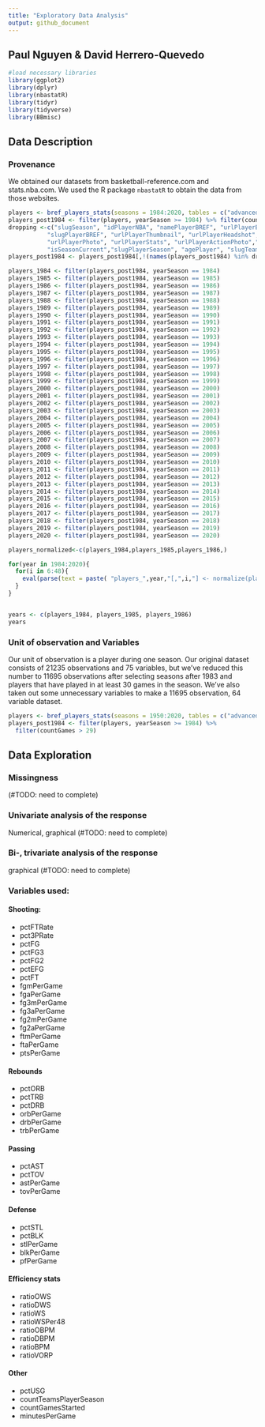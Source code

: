 ```yaml
---
title: "Exploratory Data Analysis"
output: github_document
---
```


## Paul Nguyen & David Herrero-Quevedo

```r
#load necessary libraries
library(ggplot2)
library(dplyr)
library(nbastatR)
library(tidyr)
library(tidyverse)
library(BBmisc)
```

## Data Description

### Provenance
We obtained our datasets from basketball-reference.com and stats.nba.com.
We used the R package `nbastatR` to obtain the data from those websites.

```r
players <- bref_players_stats(seasons = 1984:2020, tables = c("advanced", "per_game"), include_all_nba = TRUE)
players_post1984 <- filter(players, yearSeason >= 1984) %>% filter(countGames > 29)
dropping <-c("slugSeason", "idPlayerNBA", "namePlayerBREF", "urlPlayerBREF",
           "slugPlayerBREF", "urlPlayerThumbnail", "urlPlayerHeadshot", "slugPosition",
           "urlPlayerPhoto", "urlPlayerStats", "urlPlayerActionPhoto","yearSeasonFirst","countTeamsPlayerSeason","countGamesStarted",
           "isSeasonCurrent","slugPlayerSeason", "agePlayer", "slugTeamBREF", "isHOFPlayer", "slugTeamsBREF")
players_post1984 <- players_post1984[,!(names(players_post1984) %in% dropping)]

players_1984 <- filter(players_post1984, yearSeason == 1984)
players_1985 <- filter(players_post1984, yearSeason == 1985)
players_1986 <- filter(players_post1984, yearSeason == 1986)
players_1987 <- filter(players_post1984, yearSeason == 1987)
players_1988 <- filter(players_post1984, yearSeason == 1988)
players_1989 <- filter(players_post1984, yearSeason == 1989)
players_1990 <- filter(players_post1984, yearSeason == 1990)
players_1991 <- filter(players_post1984, yearSeason == 1991)
players_1992 <- filter(players_post1984, yearSeason == 1992)
players_1993 <- filter(players_post1984, yearSeason == 1993)
players_1994 <- filter(players_post1984, yearSeason == 1994)
players_1995 <- filter(players_post1984, yearSeason == 1995)
players_1996 <- filter(players_post1984, yearSeason == 1996)
players_1997 <- filter(players_post1984, yearSeason == 1997)
players_1998 <- filter(players_post1984, yearSeason == 1998)
players_1999 <- filter(players_post1984, yearSeason == 1999)
players_2000 <- filter(players_post1984, yearSeason == 2000)
players_2001 <- filter(players_post1984, yearSeason == 2001)
players_2002 <- filter(players_post1984, yearSeason == 2002)
players_2003 <- filter(players_post1984, yearSeason == 2003)
players_2004 <- filter(players_post1984, yearSeason == 2004)
players_2005 <- filter(players_post1984, yearSeason == 2005)
players_2006 <- filter(players_post1984, yearSeason == 2006)
players_2007 <- filter(players_post1984, yearSeason == 2007)
players_2008 <- filter(players_post1984, yearSeason == 2008)
players_2009 <- filter(players_post1984, yearSeason == 2009)
players_2010 <- filter(players_post1984, yearSeason == 2010)
players_2011 <- filter(players_post1984, yearSeason == 2011)
players_2012 <- filter(players_post1984, yearSeason == 2012)
players_2013 <- filter(players_post1984, yearSeason == 2013)
players_2014 <- filter(players_post1984, yearSeason == 2014)
players_2015 <- filter(players_post1984, yearSeason == 2015)
players_2016 <- filter(players_post1984, yearSeason == 2016)
players_2017 <- filter(players_post1984, yearSeason == 2017)
players_2018 <- filter(players_post1984, yearSeason == 2018)
players_2019 <- filter(players_post1984, yearSeason == 2019)
players_2020 <- filter(players_post1984, yearSeason == 2020)

players_normalized<-c(players_1984,players_1985,players_1986,)

for(year in 1984:2020){
  for(i in 6:48){
    eval(parse(text = paste( "players_",year,"[,",i,"] <- normalize(players_",year,"[,",i,"],method = 'range', range = c(0,1))", sep = "")))
  }
}


years <- c(players_1984, players_1985, players_1986)
years
```

### Unit of observation and Variables
Our unit of observation is a player during one season.
Our original dataset consists of 21235 observations  and 75 variables, but 
we've reduced this number to 11695 observations after selecting seasons
after 1983 and players that have played in at least 30 games in the season.
We've also taken out some unnecessary variables to make a 11695 observation,
64 variable dataset.

```r
players <- bref_players_stats(seasons = 1950:2020, tables = c("advanced", "per_game"), include_all_nba = TRUE)
players_post1984 <- filter(players, yearSeason >= 1984) %>%
  filter(countGames > 29)
```



## Data Exploration

### Missingness
(#TODO: need to complete)

### Univariate analysis of the response
Numerical, graphical (#TODO: need to complete)

### Bi-, trivariate analysis of the response
graphical (#TODO: need to complete)

### Variables used:
#### Shooting:
- pctFTRate
- pct3PRate
- pctFG
- pctFG3
- pctFG2
- pctEFG
- pctFT
- fgmPerGame
- fgaPerGame
- fg3mPerGame
- fg3aPerGame
- fg2mPerGame
- fg2aPerGame
- ftmPerGame
- ftaPerGame
- ptsPerGame

#### Rebounds
- pctORB
- pctTRB
- pctDRB
- orbPerGame
- drbPerGame
- trbPerGame

#### Passing
- pctAST
- pctTOV
- astPerGame
- tovPerGame

#### Defense
- pctSTL
- pctBLK
- stlPerGame
- blkPerGame
- pfPerGame

#### Efficiency stats
- ratioOWS
- ratioDWS
- ratioWS
- ratioWSPer48
- ratioOBPM
- ratioDBPM
- ratioBPM
- ratioVORP

#### Other
- pctUSG
- countTeamsPlayerSeason
- countGamesStarted
- minutesPerGame